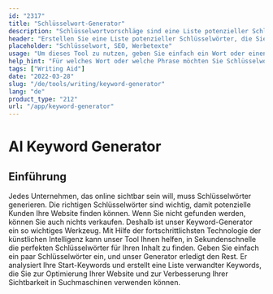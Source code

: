 ```yaml
---
id: "2317"
title: "Schlüsselwort-Generator"
description: "Schlüsselwortvorschläge sind eine Liste potenzieller Schlüsselwörter, die Sie zur Optimierung Ihrer Inhalte für Suchmaschinen verwenden können. Dieses Tool soll Ihnen helfen, die relevantesten und beliebtesten Schlüsselwörter für Ihre Inhalte zu finden. Um dieses Tool zu verwenden, geben Sie einfach ein Wort oder einen Satz in die Suchleiste ein, und wir erstellen eine Liste verwandter Schlüsselwörter."
header: "Erstellen Sie eine Liste potenzieller Schlüsselwörter, die Sie in Ihrem Inhalt verwenden können."
placeholder: "Schlüsselwort, SEO, Werbetexte"
usage: "Um dieses Tool zu nutzen, geben Sie einfach ein Wort oder einen Satz in die Suchleiste ein, und wir generieren eine Liste mit verwandten Schlüsselwörtern."
help_hint: "Für welches Wort oder welche Phrase möchten Sie Schlüsselwortvorschläge erhalten?"
tags: ["Writing Aid"]
date: "2022-03-28"
slug: "/de/tools/writing/keyword-generator"
lang: "de"
product_type: "212"
url: "/app/keyword-generator"
---
```


# AI Keyword Generator

## Einführung

Jedes Unternehmen, das online sichtbar sein will, muss Schlüsselwörter generieren. Die richtigen Schlüsselwörter sind wichtig, damit potenzielle Kunden Ihre Website finden können. Wenn Sie nicht gefunden werden, können Sie auch nichts verkaufen. Deshalb ist unser Keyword-Generator ein so wichtiges Werkzeug. Mit Hilfe der fortschrittlichsten Technologie der künstlichen Intelligenz kann unser Tool Ihnen helfen, in Sekundenschnelle die perfekten Schlüsselwörter für Ihren Inhalt zu finden. Geben Sie einfach ein paar Schlüsselwörter ein, und unser Generator erledigt den Rest. Er analysiert Ihre Start-Keywords und erstellt eine Liste verwandter Keywords, die Sie zur Optimierung Ihrer Website und zur Verbesserung Ihrer Sichtbarkeit in Suchmaschinen verwenden können.
